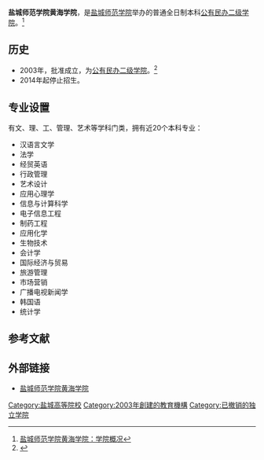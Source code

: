 {{高校
| name = 盐城师范学院黄海学院
| image =
| logo =
| motto =
| rector =庄国策
| type = [[公有民办二级学院|公有民办二级学院]]
| established =2003年
| location = [[中华人民共和国|中华人民共和国]][[江苏省|江苏省]][[盐城市|盐城市]]
| students = 
| staff =
| campus =市区
| address = 江苏省盐城市开放大道38号
| telephone =0515-8233058
| area =300亩
| sports =
| website = http://hhxy.yctc.edu.cn
}}
'''盐城师范学院黄海学院'''，是[[盐城师范学院|盐城师范学院]]举办的普通全日制本科[[公有民办二级学院|公有民办二级学院]]。<ref>[http://hhxy.yctc.edu.cn/Show.asp?id=204 盐城师范学院黄海学院：学院概况]{{Dead link|date=2018年6月 |bot=InternetArchiveBot |fix-attempted=no }}</ref>

== 历史 ==
*2003年，批准成立，为[[公有民办二级学院|公有民办二级学院]]。<ref>{{Cite web |url=http://www.diyifanwen.com/college/jiangsugaoxiao/0711400583579562419.htm |title=盐城师范学院黄海学院简介 |access-date=2010-09-26 |archive-date=2016-04-30 |archive-url=https://web.archive.org/web/20160430184455/http://www.diyifanwen.com/college/jiangsugaoxiao/0711400583579562419.htm |dead-url=no }}</ref>
*2014年起停止招生。
== 专业设置 ==
有文、理、工、管理、艺术等学科门类，拥有近20个本科专业：
* 汉语言文学
* 法学
* 经贸英语
* 行政管理
* 艺术设计
* 应用心理学
* 信息与计算科学
* 电子信息工程
* 制药工程
* 应用化学
* 生物技术
* 会计学
* 国际经济与贸易
* 旅游管理
* 市场营销
* 广播电视新闻学
* 韩国语
* 统计学

== 参考文献 ==
{{reflist}}
== 外部链接 ==
* [https://web.archive.org/web/20100516134321/http://hhxy.yctc.edu.cn/ 盐城师范学院黄海学院]

{{Univ-stub}}

{{江苏高等院校}}
[[Category:盐城高等院校|Category:盐城高等院校]]
[[Category:2003年創建的教育機構|Category:2003年創建的教育機構]]
[[Category:已撤销的独立学院|Category:已撤销的独立学院]]